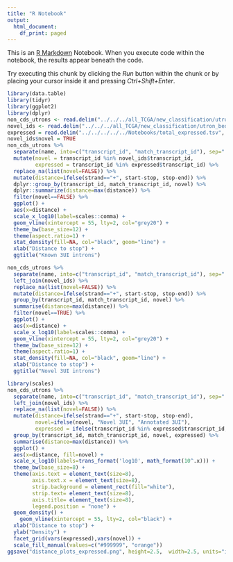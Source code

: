 ---
title: "R Notebook"
output:
  html_document:
    df_print: paged
---

This is an [R Markdown](http://rmarkdown.rstudio.com) Notebook. When you execute code within the notebook, the results appear beneath the code. 

Try executing this chunk by clicking the *Run* button within the chunk or by placing your cursor inside it and pressing *Ctrl+Shift+Enter*. 

```{r}
library(data.table)
library(tidyr)
library(ggplot2)
library(dplyr)
non_cds_utrons <- read.delim("../../../all_TCGA/new_classification/utron_beds.dir/agg-agg-agg.no_cds.bed.gz", header=F, col.names = c("chr", "start", "end", "name", "score", "strand", "stop"))
novel_ids <- read.delim("../../../all_TCGA/new_classification/utron_beds.dir/agg-agg-agg.novel_utrons.ids.gz", header=F, col.names = c("transcript_id", "match_transcript_id"))
expressed = read.delim("../../../../../Notebooks/total_expressed.tsv", sep=",")
novel_ids$novel = TRUE
non_cds_utrons %>% 
  separate(name, into=c("transcript_id", "match_transcript_id"), sep=":") %>%
  mutate(novel = transcript_id %in% novel_ids$transcript_id,
         expressed = transcript_id %in% expressed$transcript_id) %>%
  replace_na(list(novel=FALSE)) %>%
  mutate(distance=ifelse(strand=="+", start-stop, stop-end)) %>%
  dplyr::group_by(transcript_id, match_transcript_id, novel) %>%
  dplyr::summarize(distance=max(distance)) %>%
  filter(novel==FALSE) %>%
  ggplot() +
  aes(x=distance) +
  scale_x_log10(label=scales::comma) +
  geom_vline(xintercept = 55, lty=2, col="grey20") +
  theme_bw(base_size=12) +
  theme(aspect.ratio=1) +
  stat_density(fill=NA, col="black", geom="line") +
  xlab("Distance to stop") +
  ggtitle("Known 3UI introns")
```


```{r}
non_cds_utrons %>%
  separate(name, into=c("transcript_id", "match_transcript_id"), sep=":") %>%
  left_join(novel_ids) %>% 
  replace_na(list(novel=FALSE)) %>%
  mutate(distance=ifelse(strand=="+", start-stop, stop-end)) %>%
  group_by(transcript_id, match_transcript_id, novel) %>%
  summarise(distance=max(distance)) %>%
  filter(novel==TRUE) %>%
  ggplot() +
  aes(x=distance) +
  scale_x_log10(label=scales::comma) +
  geom_vline(xintercept = 55, lty=2, col="grey20") +
  theme_bw(base_size=12) +
  theme(aspect.ratio=1) +
  stat_density(fill=NA, col="black", geom="line") +
  xlab("Distance to stop") +
  ggtitle("Novel 3UI introns")

```

```{r, fig.height=2.5, fig.width=2.5}
library(scales)
non_cds_utrons %>%
  separate(name, into=c("transcript_id", "match_transcript_id"), sep=":") %>%
  left_join(novel_ids) %>% 
  replace_na(list(novel=FALSE)) %>%
  mutate(distance=ifelse(strand=="+", start-stop, stop-end),
         novel=ifelse(novel, "Novel 3UI", "Annotated 3UI"),
         expressed = ifelse(transcript_id %in% expressed$transcript_id, "Expressed", "Detected")) %>%
  group_by(transcript_id, match_transcript_id, novel, expressed) %>%
  summarise(distance=max(distance)) %>%
  ggplot() +
  aes(x=distance, fill=novel) +
  scale_x_log10(labels=trans_format('log10', math_format(10^.x))) +
  theme_bw(base_size=8) +
  theme(axis.text = element_text(size=8),
        axis.text.x = element_text(size=8),
        strip.background = element_rect(fill="white"),
        strip.text= element_text(size=8),
        axis.title= element_text(size=8),
        legend.position = "none") +
  geom_density() + 
    geom_vline(xintercept = 55, lty=2, col="black") +
  xlab("Distance to stop") +
  ylab("Density") + 
  facet_grid(vars(expressed),vars(novel)) + 
  scale_fill_manual(values=c("#999999", "orange"))
ggsave("distance_plots_expressed.png", height=2.5,  width=2.5, units="in")
```

